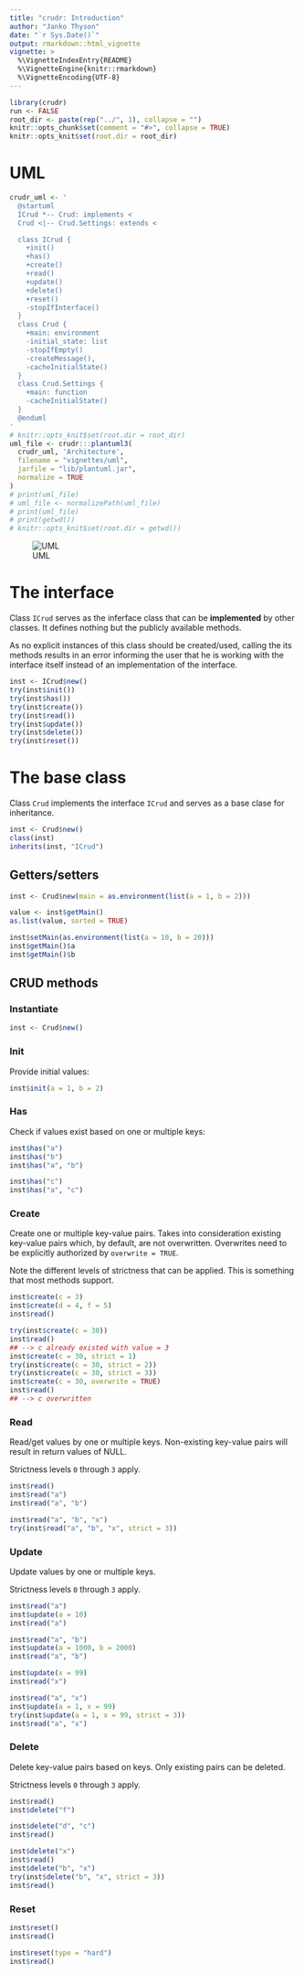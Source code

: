 ```yaml
---
title: "crudr: Introduction"
author: "Janko Thyson"
date: "`r Sys.Date()`"
output: rmarkdown::html_vignette
vignette: >
  %\VignetteIndexEntry{README}
  %\VignetteEngine{knitr::rmarkdown}
  %\VignetteEncoding{UTF-8}
---
```


```r
library(crudr)
run <- FALSE
root_dir <- paste(rep("../", 1), collapse = "")
knitr::opts_chunk$set(comment = "#>", collapse = TRUE)
knitr::opts_knit$set(root.dir = root_dir)
```

# UML

```r
crudr_uml <- '
  @startuml
  ICrud *-- Crud: implements <
  Crud <|-- Crud.Settings: extends <

  class ICrud {
    +init()
    +has()
    +create()
    +read()
    +update()
    +delete()
    +reset()
    -stopIfInterface()
  }
  class Crud {
    +main: environment
    -initial_state: list
    -stopIfEmpty()
    -createMessage(),
    -cacheInitialState()
  }
  class Crud.Settings {
    +main: function
    -cacheInitialState()
  }
  @enduml
'
# knitr::opts_knit$set(root.dir = root_dir)
uml_file <- crudr:::plantuml3(
  crudr_uml, 'Architecture', 
  filename = "vignettes/uml",
  jarfile = "lib/plantuml.jar",
  normalize = TRUE
)
# print(uml_file)
# uml_file <- normalizePath(uml_file)
# print(uml_file)
# print(getwd())
# knitr::opts_knit$set(root.dir = getwd())
```

![UML](`r uml_file`)

# The interface

Class `ICrud` serves as the inferface class that can be **implemented** by other classes. It defines nothing but the publicly available methods. 

As no explicit instances of this class should be created/used, calling the its methods results in an error informing the user that he is working with the interface itself instead of an implementation of the interface.

```r
inst <- ICrud$new()
try(inst$init())
try(inst$has())
try(inst$create())
try(inst$read())
try(inst$update())
try(inst$delete())
try(inst$reset())
```

# The base class

Class `Crud` implements the interface `ICrud` and serves as a base clase for inheritance.

```r
inst <- Crud$new()
class(inst)
inherits(inst, "ICrud")
```

## Getters/setters

```r
inst <- Crud$new(main = as.environment(list(a = 1, b = 2)))

value <- inst$getMain()
as.list(value, sorted = TRUE)

inst$setMain(as.environment(list(a = 10, b = 20)))
inst$getMain()$a
inst$getMain()$b
```

## CRUD methods

### Instantiate 

```r
inst <- Crud$new()
```


### Init

Provide initial values:

```r
inst$init(a = 1, b = 2)
```

### Has 

Check if values exist based on one or multiple keys:

```r
inst$has("a")
inst$has("b")
inst$has("a", "b")

inst$has("c")
inst$has("a", "c")
```

### Create

Create one or multiple key-value pairs. Takes into consideration existing key-value pairs which, by default, are not overwritten. Overwrites need to be explicitly authorized by `overwrite = TRUE`. 

Note the different levels of strictness that can be applied. This is something that most methods support.

```r
inst$create(c = 3)
inst$create(d = 4, f = 5)
inst$read()

try(inst$create(c = 30))
inst$read()
## --> c already existed with value = 3
inst$create(c = 30, strict = 1)
try(inst$create(c = 30, strict = 2))
try(inst$create(c = 30, strict = 3))
inst$create(c = 30, overwrite = TRUE)
inst$read()
## --> c overwritten
```

### Read

Read/get values by one or multiple keys. Non-existing key-value pairs will result in return values of NULL.

Strictness levels `0` through `3` apply.

```r
inst$read()
inst$read("a")
inst$read("a", "b")

inst$read("a", "b", "x")
try(inst$read("a", "b", "x", strict = 3))
```

### Update

Update values by one or multiple keys. 

Strictness levels `0` through `3` apply.

```r
inst$read("a")
inst$update(a = 10)
inst$read("a")

inst$read("a", "b")
inst$update(a = 1000, b = 2000)
inst$read("a", "b")

inst$update(x = 99)
inst$read("x")

inst$read("a", "x")
inst$update(a = 1, x = 99)
try(inst$update(a = 1, x = 99, strict = 3))
inst$read("a", "x")
```

### Delete

Delete key-value pairs based on keys. Only existing pairs can be deleted. 

Strictness levels `0` through `3` apply.

```r
inst$read()
inst$delete("f")

inst$delete("d", "c")
inst$read()

inst$delete("x")
inst$read()
inst$delete("b", "x")
try(inst$delete("b", "x", strict = 3))
inst$read()
```

### Reset

```r
inst$reset()
inst$read()

inst$reset(type = "hard")
inst$read()
```
